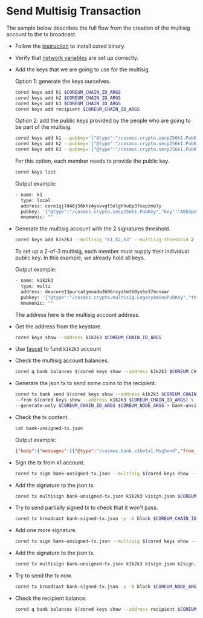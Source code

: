 # Send Multisig Transaction

The sample below describes the full flow from the creation of the multisig account to the tx broadcast.

* Follow the [instruction](/docs/next/tutorials/get-started/install-cored) to install cored binary.

* Verify that [network variables](/docs/next/tutorials/get-started/setup-cli) are set up correctly.

* Add the keys that we are going to use for the multisig.

    Option 1: generate the keys ourselves.

    ```bash
    cored keys add k1 $COREUM_CHAIN_ID_ARGS
    cored keys add k2 $COREUM_CHAIN_ID_ARGS
    cored keys add k3 $COREUM_CHAIN_ID_ARGS
    cored keys add recipient $COREUM_CHAIN_ID_ARGS
    ```

    Option 2: add the public keys provided by the people who are going to be part of the multisig.

    ```bash
    cored keys add k1 --pubkey='{"@type":"/cosmos.crypto.secp256k1.PubKey","key":"A8kOpeBMbmri5rvLjlqN6kOuNzRVUnr2vtinCkKMmwKU"}' $COREUM_CHAIN_ID_ARGS
    cored keys add k2 --pubkey='{"@type":"/cosmos.crypto.secp256k1.PubKey","key":"Aul+q9bj3zZTADlKbLcpmn/roDj2d0DJIHIQiyCQM8Fk"}' $COREUM_CHAIN_ID_ARGS
    cored keys add k3 --pubkey='{"@type":"/cosmos.crypto.secp256k1.PubKey","key":"A3AcsNQ+FNwnUovxN/6/sa/vVN+Lc89IksZQKpLyAQ16"}' $COREUM_CHAIN_ID_ARGS
    ```

    For this option, each member needs to provide the public key.

    ```bash
    cored keys list
    ```

    Output example:

    ```bash
    - name: k1
      type: local
      address: core1qj7d46j56khz4ysvvgt5elghhu6p3fxepzme7y
      pubkey: '{"@type":"/cosmos.crypto.secp256k1.PubKey","key":"A8kOpeBMbmri5rvLjlqN6kOuNzRVUnr2vtinCkKMmwKU"}'
      mnemonic: ""
    ```

* Generate the multisig account with the 2 signatures threshold.

    ```bash
    cored keys add k1k2k3 --multisig "k1,k2,k3" --multisig-threshold 2 $COREUM_CHAIN_ID_ARGS
    ```

  To set up a 2-of-3 multisig, each member must supply their individual public key. In this example, we already hold all
  keys.

  Output example:

    ```bash
    - name: k1k2k3
      type: multi
      address: devcore13purcatgmnadw3606rcyatmt60ys6e37mcnaar
      pubkey: '{"@type":"/cosmos.crypto.multisig.LegacyAminoPubKey","threshold":2,"public_keys":[{"@type":"/cosmos.crypto.secp256k1.PubKey","key":"A8kOpeBMbmri5rvLjlqN6kOuNzRVUnr2vtinCkKMmwKU"},{"@type":"/cosmos.crypto.secp256k1.PubKey","key":"Aul+q9bj3zZTADlKbLcpmn/roDj2d0DJIHIQiyCQM8Fk"},{"@type":"/cosmos.crypto.secp256k1.PubKey","key":"A3AcsNQ+FNwnUovxN/6/sa/vVN+Lc89IksZQKpLyAQ16"}]}'
      mnemonic: ""
    ```

  The address here is the multisig account address.

* Get the address from the keystore.

    ```bash
    cored keys show --address k1k2k3 $COREUM_CHAIN_ID_ARGS
    ```

* Use [faucet](/docs/next/tools-and-ecosystem/faucet) to fund `k1k2k3` account

* Check the multisig account balances.

    ```bash
    cored q bank balances $(cored keys show --address k1k2k3 $COREUM_CHAIN_ID_ARGS) $COREUM_CHAIN_ID_ARGS $COREUM_NODE_ARGS
    ```

* Generate the json tx to send some coins to the recipient.

    ```bash
    cored tx bank send $(cored keys show --address k1k2k3 $COREUM_CHAIN_ID_ARGS) $(cored keys show --address recipient $COREUM_CHAIN_ID_ARGS) 700$COREUM_DENOM \
    --from $(cored keys show --address k1k2k3 $COREUM_CHAIN_ID_ARGS) \
    --generate-only $COREUM_CHAIN_ID_ARGS $COREUM_NODE_ARGS > bank-unsigned-tx.json
    ```

* Check the tx content.

    ```bash
    cat bank-unsigned-tx.json
    ```
    Output example:
    ```json
    {"body":{"messages":[{"@type":"/cosmos.bank.v1beta1.MsgSend","from_address":"devcore13purcatgmnadw3606rcyatmt60ys6e37mcnaar","to_address":"devcore1lyru5pvjymya9xq0rsg406fss45sama8e9dqrs","amount":[{"denom":"dacore","amount":"700"}]}],"memo":"","timeout_height":"0","extension_options":[],"non_critical_extension_options":[]},"auth_info":{"signer_infos":[],"fee":{"amount":[{"denom":"dacore","amount":"300000000"}],"gas_limit":"200000","payer":"","granter":""}},"signatures":[]}
    ```

* Sign the tx from k1 account.

    ```bash
    cored tx sign bank-unsigned-tx.json --multisig $(cored keys show --address k1k2k3 $COREUM_CHAIN_ID_ARGS) --from k1 --output-document k1sign.json $COREUM_CHAIN_ID_ARGS $COREUM_NODE_ARGS
    ```

* Add the signature to the json tx.

    ```bash
    cored tx multisign bank-unsigned-tx.json k1k2k3 k1sign.json $COREUM_CHAIN_ID_ARGS $COREUM_NODE_ARGS > bank-signed-tx.json
    ```

* Try to send partially signed tx to check that it won't pass.

    ```bash
    cored tx broadcast bank-signed-tx.json -y -b block $COREUM_CHAIN_ID_ARGS $COREUM_NODE_ARGS
    ```

* Add one more signature.

    ```bash
    cored tx sign bank-unsigned-tx.json --multisig $(cored keys show --address k1k2k3 $COREUM_CHAIN_ID_ARGS) --from k2 --output-document k2sign.json $COREUM_CHAIN_ID_ARGS $COREUM_NODE_ARGS
    ```

* Add the signature to the json tx.

    ```bash
    cored tx multisign bank-unsigned-tx.json k1k2k3 k1sign.json k2sign.json $COREUM_CHAIN_ID_ARGS $COREUM_NODE_ARGS > bank-signed-tx.json
    ```

* Try to send the tx now.

    ```bash
    cored tx broadcast bank-signed-tx.json -y -b block $COREUM_NODE_ARGS $COREUM_CHAIN_ID_ARGS
    ```

* Check the recipient balance.

    ```bash
    cored q bank balances $(cored keys show --address recipient $COREUM_CHAIN_ID_ARGS) $COREUM_CHAIN_ID_ARGS $COREUM_NODE_ARGS
    ```
